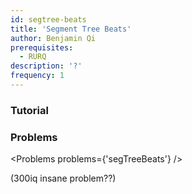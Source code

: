 ```yaml
---
id: segtree-beats
title: 'Segment Tree Beats'
author: Benjamin Qi
prerequisites:
  - RURQ
description: '?'
frequency: 1
---
```


### Tutorial

<Resources>
	<Resource
		source="CF"
		title="Intro to Segment Tree Beats"
		url="57319"
	></Resource>
</Resources>

### Problems

<Problems problems={'segTreeBeats'} />

(300iq insane problem??)
